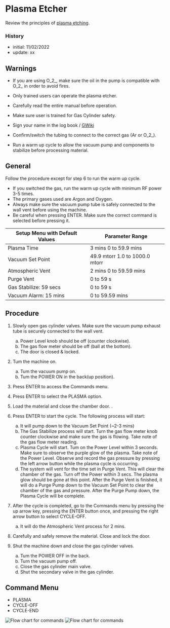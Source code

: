 # Plasma Etcher

Review the principles of [plasma etching](https://en.wikipedia.org/wiki/Plasma_etching).

### History
- initial: 11/02/2022
- update: xx

## Warnings
- If you are using O_2_, make sure the oil in the pump is compatible with O_2_ in order to avoid fires.
- Only trained users can operate the plasma etcher.
- Carefully read the entire manual before operation.


- Make sure user is trained for Gas Cylinder safety.
- Sign your name in the log book / [GWiki](https://beach77.com/gwiki/index.php?title=Instruments#Plasma_Etcher)
- Confirm/switch the tubing to connect to the correct gas (Ar or O_2_).
- Run a warm up cycle to allow the vacuum pump and components to stabilize before processing material. 


## General

Follow the procedure except for step 6 to run the warm up cycle.

- If you switched the gas, run the warm up cycle with minimum RF power 3-5 times.
- The primary gases used are Argon and Oxygen.
- Always make sure the vacuum pump tube is safely connected to
the wall vent before using the machine.
- Be careful when pressing ENTER. Make sure the correct command is selected before pressing it.


| **Setup Menu with Default Values ** | **Parameter Range**            |
|-------------------------------------|--------------------------------|
| Plasma Time                         | 3 mins 0 to 59.9 mins          |
| Vacuum Set Point                    | 49.9 mtorr 1.0 to 1000.0 mtorr |
| Atmospheric Vent                    | 2 mins 0 to 59.59 mins         |
| Purge Vent                          | 0 to 59 s                      |
| Gas Stabilize: 59 secs              | 0 to 59 s                      |
| Vacuum Alarm: 15 mins               | 0 to 59.59 mins                |


## Procedure


1. Slowly open gas cylinder valves. Make sure the vacuum pump
exhaust tube is securely connected to the wall vent.
    a. Power Level knob should be off (counter clockwise).
    b. The gas flow meter should be off (ball at the bottom).
    c. The door is closed & locked.
  
2. Tum the machine on.
    a. Tum the vacuum pump on.
    b. Tum the POWER ON in the back(up position).
3. Press ENTER to access the Commands menu.

4. Press ENTER to select the PLASMA option.

5. Load the material and close the chamber door. .

6. Press ENTER to start the cycle. The following process will start:
    a. It will pump down to the Vacuum Set Point (~2-3 mins)
    b. The Gas Stabilize process will start. Turn the gas flow meter knob counter clockwise and make sure the gas is flowing. Take note of the gas flow meter reading.
    c. Plasma Cycle will start. Tum on the Power Level within 3 seconds. Make sure to observe the purple glow of the plasma. Take note of the Power Level. Observe and record the gas pressure by pressing the left arrow button while the plasma cycle is occurring.
    d. The system will vent for the time set in Purge Vent. This will clear the chamber of the gas. Turn off the Power within 3 secs. The plasma glow should be gone at this point. After the Purge Vent is finished, it will do a Purge Pump down to the Vacuum Set Point to clear the chamber of the gas and pressure. After the Purge Pump down, the Plasma Cycle will be complete.
  
7. After the cycle is completed, go to the Commands menu by pressing the up arrow key, pressing the ENTER button once, and pressing the right arrow button to select CYCLE-OFF.
    a. It will do the Atmospheric Vent process for 2 mins.
  
8. Carefully and safely remove the material. Close and lock the door.

9. Shut the machine down and close the gas cylinder valves.
    a. Tum the POWER OFF in the back.
    b. Turn the vacuum pump off.
    c. Close the gas cylinder main valve.
    d. Shut the secondary valve in the gas cylinder.


## Command Menu

- PLASMA
- CYCLE-OFF
- CYCLE-END

![Flow chart for commands](../assets/images/PE25_FlowChart1.png)
![Flow chart for commands](../assets/images/PE25_FlowChart2.png)
